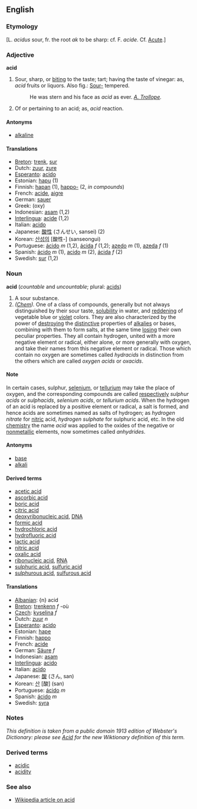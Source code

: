 ==English==
===Etymology===
[L. ''acidus'' sour, fr. the root ''ak'' to be sharp: cf. F. ''acide''. Cf. [[Acute]].]

===Adjective===
'''acid'''

# Sour, sharp, or [[biting]] to the taste; tart; having the taste of vinegar: as, ''acid'' fruits or liquors. Also fig.: [[Sour-]] tempered.
#:He was stern and his face as ''acid'' as ever. ''[[A. Trollope (source)|A. Trollope]].''
# Of or pertaining to an acid; as, ''acid'' reaction.

====Antonyms====
*[[alkaline]]

====Translations====
*[[Breton]]: [[trenk]], [[sur]]
*Dutch: [[zuur]], [[zure]]
*[[Esperanto]]: [[acido]]
*Estonian: [[hapu#Estonian|hapu]] (1)
*Finnish: [[hapan]] (1), [[happo|happo-]] (2, ''in compounds'')
*French: [[acide]], [[aigre]]
*German: [[sauer]]
*Greek: (oxy)
*Indonesian: [[asam]] (1,2)
*[[Interlingua]]: [[acide]] (1,2)
*Italian: [[acido]]
*Japanese: [[酸性]] (さんせい, sansei) (2)
*Korean: [[산성의]] [酸性-] (sanseongui)
*Portuguese: [[ácido]] ''m'' (1,2), [[ácida]] ''f'' (1,2); [[azedo]] ''m'' (1), [[azeda]] ''f'' (1)
*Spanish: [[ácido]] ''m'' (1), [[acido]] ''m'' (2), [[ácida]] ''f'' (2)
*Swedish: [[sur]] (1,2)

===Noun===
'''acid''' (''countable'' and ''uncountable''; plural: [[acids]])

# A sour substance.
# ''([[Chem (subject)|Chem]]).'' One of a class of compounds, generally but not always distinguished by their sour taste, [[solubility]] in water, and [[reddening]] of vegetable blue or [[violet]] colors. They are also characterized by the power of [[destroying]] the [[distinctive]] properties of [[alkalies]] or bases, combining with them to form salts, at the same time [[losing]] their own peculiar properties. They all contain hydrogen, united with a more negative element or radical, either alone, or more generally with oxygen, and take their names from this negative element or radical. Those which contain no oxygen are sometimes called ''hydracids'' in distinction from the others which are called ''oxygen acids'' or ''oxacids''.

====Note====
In certain cases, sulphur, [[selenium]], or [[tellurium]] may take the place of oxygen, and the corresponding compounds are called [[respectively]] ''sulphur acids'' or ''sulphacids'', ''selenium acids'', or ''tellurium acids''. When the hydrogen of an acid is replaced by a positive element or radical, a salt is formed, and hence acids are sometimes named as salts of hydrogen; as ''hydrogen nitrate'' for [[nitric]] acid, ''hydrogen sulphate'' for sulphuric acid, etc. In the old [[chemistry]] the name ''acid'' was applied to the oxides of the negative or [[nonmetallic]] elements, now sometimes called ''anhydrides''.

====Antonyms====
*[[base]]
*[[alkali]]

====Derived terms====<!-- derived from noun -->
*[[acetic acid]]
*[[ascorbic acid]]
*[[boric acid]]
*[[citric acid]]
*[[deoxyribonucleic acid]], [[DNA]]
*[[formic acid]]
*[[hydrochloric acid]]
*[[hydrofluoric acid]]
*[[lactic acid]]
*[[nitric acid]]
*[[oxalic acid]]
*[[ribonucleic acid]], [[RNA]]
*[[sulphuric acid]], [[sulfuric acid]]
*[[sulphurous acid]], [[sulfurous acid]]

====Translations====
*[[Albanian]]: {n} acid
*[[Breton]]: [[trenkenn]] ''f'' -où
*[[Czech]]: [[kyselina]] ''f''
*Dutch: [[zuur]] ''n''
*[[Esperanto]]: [[acido]]
*Estonian: [[hape]]
*Finnish: [[happo]]
*French: [[acide]]
*German: [[Säure]] ''f''
*Indonesian: [[asam]]
*[[Interlingua]]: [[acido]]
*Italian: [[acido]]
*Japanese: [[酸]] (さん, san)
*Korean: [[산]] [酸] (san)
*Portuguese: [[ácido]] ''m''
*Spanish: [[ácido]] ''m''
*Swedish: [[syra]]

===Notes===
''This definition is taken from a public domain 1913 edition of Webster's Dictionary: please see [[Acid]] for the new Wiktionary definition of this term.''

===Derived terms===<!-- not specifically derived from adj or noun: could be either -->
*[[acidic]]
*[[acidity]]

===See also===
*[[w:Acid|Wikipedia article on acid]]